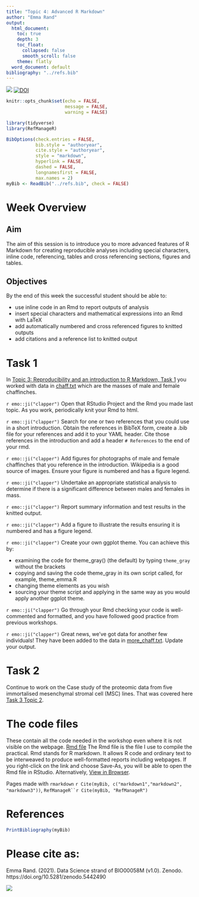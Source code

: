 ```yaml
---
title: "Topic 4: Advanced R Markdown"
author: "Emma Rand"
output:
  html_document:
    toc: true
    depth: 3
    toc_float:
      collapsed: false
      smooth_scroll: false
    theme: flatly
  word_document: default
bibliography: "../refs.bib"
---
```



![](../pics/58M.png)
[![DOI](https://zenodo.org/badge/DOI/10.5281/zenodo.5442490.svg)](https://doi.org/10.5281/zenodo.5442490)

```r
knitr::opts_chunk$set(echo = FALSE,
                      message = FALSE,
                      warning = FALSE)
```

```r
library(tidyverse)
library(RefManageR)
```


```r
BibOptions(check.entries = FALSE,
           bib.style = "authoryear",
           cite.style = "authoryear",
           style = "markdown",
           hyperlink = FALSE,
           dashed = FALSE,
           longnamesfirst = FALSE,
           max.names = 2)
myBib <- ReadBib("../refs.bib", check = FALSE)
```


# Week Overview

## Aim
The aim of this session is to introduce you to more advanced features of R Markdown for creating reproducible analyses including special characters, inline code, referencing, tables and cross referencing sections, figures and tables.

## Objectives
By the end of this week the successful student should be able to:

-  use inline code in an Rmd to report outputs of analysis
-  insert special characters and mathematical expressions into an Rmd with LaTeX
-  add automatically numbered and cross referenced figures to knitted outputs
-  add citations and a reference list to knitted output


# Task 1

In [Topic 3: Reproducibility and an introduction to R Markdown, Task 1 ](03_repro_and_intro_to_rmarkdown.html#Task_1) you worked with data in [chaff.txt](../data-raw/chaff.txt) which are the masses of male and female chaffinches.

`r emo::ji("clapper")` Open that RStudio Project and the Rmd you made last topic. As you work, periodically knit your Rmd to html. 

`r emo::ji("clapper")` Search for one or two references that you could use in a short introduction. Obtain the references in BibTeX form, create a .bib file for your references and add it to your YAML header. Cite those references in the introduction and add a header `# References` to the end of your rmd.

`r emo::ji("clapper")` Add figures for photographs of male and female chaffinches that you reference in the introduction. Wikipedia is a good source of images. Ensure your figure is numbered and has a figure legend.

`r emo::ji("clapper")`  Undertake an appropriate statistical analysis to determine if there is a significant difference between males and females in mass.

`r emo::ji("clapper")` Report summary information and test results in the knitted output.

`r emo::ji("clapper")`  Add a figure to illustrate the results ensuring it is numbered and has a figure legend.

`r emo::ji("clapper")` Create your own ggplot theme. You can achieve this by:

-  examining the code for theme_gray() (the default) by typing `theme_gray` without the brackets  
-  copying and saving the code theme_gray in its own script called, for example, theme_emma.R  
-  changing theme elements as you wish  
-  sourcing your theme script and applying in the same way as you would apply another ggplot theme. 

`r emo::ji("clapper")` Go through your Rmd checking your code is well-commented and formatted, and you have followed good practice from previous workshops.

`r emo::ji("clapper")` Great news, we've got data for another few individuals! They have been added to the data in [more_chaff.txt](../data-raw/more_chaff.txt). Update your output.

# Task 2
Continue to work on the Case study of the proteomic data from five immortalised mesenchymal stromal cell (MSC) lines.  That was covered here [Task 3 Topic 2](02_tidying_data.html#Task_3).


# The code files
These contain all the code needed in the workshop even where it is not visible on the webpage.
[Rmd file](04_advanced_rmarkdown.Rmd) The Rmd file is the file I use to compile the practical. Rmd stands for R markdown. It allows R code and ordinary text to be interweaved to produce well-formatted reports including webpages. If you right-click on the link and choose Save-As, you will be able to open the Rmd file in RStudio. Alternatively, [View in Browser](https://github.com/3mmaRand/BIO00058M-Data-science-2020/blob/master/workshops/04_advanced_rmarkdown.Rmd).


Pages made with `rmarkdown` `r Cite(myBib, c("markdown1","markdown2", "markdown3"))`, `RefManageR``r Cite(myBib, "RefManageR")` 


# References 

```r
PrintBibliography(myBib)  
```

# Please cite as:

Emma Rand. (2021). Data Science strand of BIO00058M (v1.0). Zenodo. https://doi.org/10.5281/zenodo.5442490

![](../pics/58Mend.png)